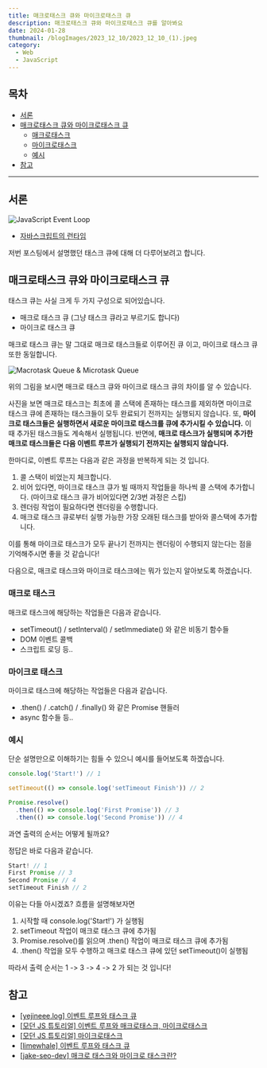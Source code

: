 ```yaml
---
title: 매크로태스크 큐와 마이크로태스크 큐
description: 매크로태스크 큐와 마이크로태스크 큐를 알아봐요
date: 2024-01-28
thumbnail: /blogImages/2023_12_10/2023_12_10_(1).jpeg
category:
  - Web
  - JavaScript
---
```


## 목차

- [서론](#서론)
- [매크로태스크 큐와 마이크로태스크 큐](#매크로태스크-큐와-마이크로태스크-큐)
  - [매크로태스크](#매크로태스크)
  - [마이크로태스크](#마이크로태스크)
  - [예시](#예시)
- [참고](#참고)

---

## 서론

![JavaScript Event Loop](</blogImages/2024_01_13/2024_01_13_(3).gif>)

- [자바스크립트의 런타임](https://caffhheiene.vercel.app/posts/detail/16)

저번 포스팅에서 설명했던 태스크 큐에 대해 더 다루어보려고 합니다.

## 매크로태스크 큐와 마이크로태스크 큐

태스크 큐는 사실 크게 두 가지 구성으로 되어있습니다.

- 매크로 태스크 큐 (그냥 태스크 큐라고 부르기도 합니다)
- 마이크로 태스크 큐

매크로 태스크 큐는 말 그대로 매크로 태스크들로 이루어진 큐 이고, 마이크로 태스크 큐 또한 동일합니다.

![Macrotask Queue & Microtask Queue](</blogImages/2024_01_28/2024_01_28_(1).gif>)

위의 그림을 보시면 매크로 태스크 큐와 마이크로 태스크 큐의 차이를 알 수 있습니다.

사진을 보면 매크로 태스크는 최초에 콜 스택에 존재하는 태스크를 제외하면 마이크로 태스크 큐에 존재하는 태스크들이 모두 완료되기 전까지는 실행되지 않습니다.
또, **마이크로 태스크들은 실행하면서 새로운 마이크로 태스크를 큐에 추가시킬 수 있습니다.** 이 때 추가된 태스크들도 계속해서 실행됩니다.
반면에, **매크로 태스크가 실행되며 추가한 매크로 태스크들은 다음 이벤트 루프가 실행되기 전까지는 실행되지 않습니다.**

한마디로, 이벤트 루프는 다음과 같은 과정을 반복하게 되는 것 입니다.

1. 콜 스택이 비었는지 체크합니다.
2. 비어 있다면, 마이크로 태스크 큐가 빌 때까지 작업들을 하나씩 콜 스택에 추가합니다. (마이크로 태스크 큐가 비어있다면 2/3번 과정은 스킵)
3. 렌더링 작업이 필요하다면 렌더링을 수행합니다.
4. 매크로 태스크 큐로부터 실행 가능한 가장 오래된 태스크를 받아와 콜스택에 추가합니다.

이를 통해 마이크로 태스크가 모두 끝나기 전까지는 렌더링이 수행되지 않는다는 점을 기억해주시면 좋을 것 같습니다!

다음으로, 매크로 태스크와 마이크로 태스크에는 뭐가 있는지 알아보도록 하겠습니다.

### 매크로 태스크

매크로 태스크에 해당하는 작업들은 다음과 같습니다.

- setTimeout() / setInterval() / setImmediate() 와 같은 비동기 함수들
- DOM 이벤트 콜백
- 스크립트 로딩 등..

### 마이크로 태스크

마이크로 태스크에 해당하는 작업들은 다음과 같습니다.

- .then() / .catch() / .finally() 와 같은 Promise 핸들러
- async 함수들 등..

### 예시

단순 설명만으로 이해하기는 힘들 수 있으니 예시를 들어보도록 하겠습니다.

```js showLineNumbers
console.log('Start!') // 1

setTimeout(() => console.log('setTimeout Finish')) // 2

Promise.resolve()
  .then(() => console.log('First Promise')) // 3
  .then(() => console.log('Second Promise')) // 4
```

과연 출력의 순서는 어떻게 될까요?

정답은 바로 다음과 같습니다.

```js
Start! // 1
First Promise // 3
Second Promise // 4
setTimeout Finish // 2
```

이유는 다들 아시겠죠? 흐름을 설명해보자면

1. 시작할 때 console.log('Start!') 가 실행됨
2. setTimeout 작업이 매크로 태스크 큐에 추가됨
3. Promise.resolve()를 읽으며 .then() 작업이 매크로 태스크 큐에 추가됨
4. .then() 작업을 모두 수행하고 매크로 태스크 큐에 있던 setTimeout()이 실행됨

따라서 출력 순서는 1 -> 3 -> 4 -> 2 가 되는 것 입니다!

## 참고

- [[yejineee.log] 이벤트 루프와 태스크 큐](https://velog.io/@yejineee/%EC%9D%B4%EB%B2%A4%ED%8A%B8-%EB%A3%A8%ED%94%84%EC%99%80-%ED%83%9C%EC%8A%A4%ED%81%AC-%ED%81%90-%EB%A7%88%EC%9D%B4%ED%81%AC%EB%A1%9C-%ED%83%9C%EC%8A%A4%ED%81%AC-%EB%A7%A4%ED%81%AC%EB%A1%9C-%ED%83%9C%EC%8A%A4%ED%81%AC-g6f0joxx#-%EB%A7%88%EC%9D%B4%ED%81%AC%EB%A1%9C-%ED%83%9C%EC%8A%A4%ED%81%AC-vs-%EB%A7%A4%ED%81%AC%EB%A1%9C-%ED%83%9C%EC%8A%A4%ED%81%AC)
- [[모던 JS 튜토리얼] 이벤트 루프와 매크로태스크, 마이크로태스크](https://ko.javascript.info/event-loop)
- [[모던 JS 튜토리얼] 마이크로태스크](https://ko.javascript.info/microtask-queue)
- [[limewhale] 이벤트 루프와 태스크 큐](https://whales.tistory.com/130)
- [[jake-seo-dev] 매크로 태스크와 마이크로 태스크란?](https://jake-seo-dev.tistory.com/391)
